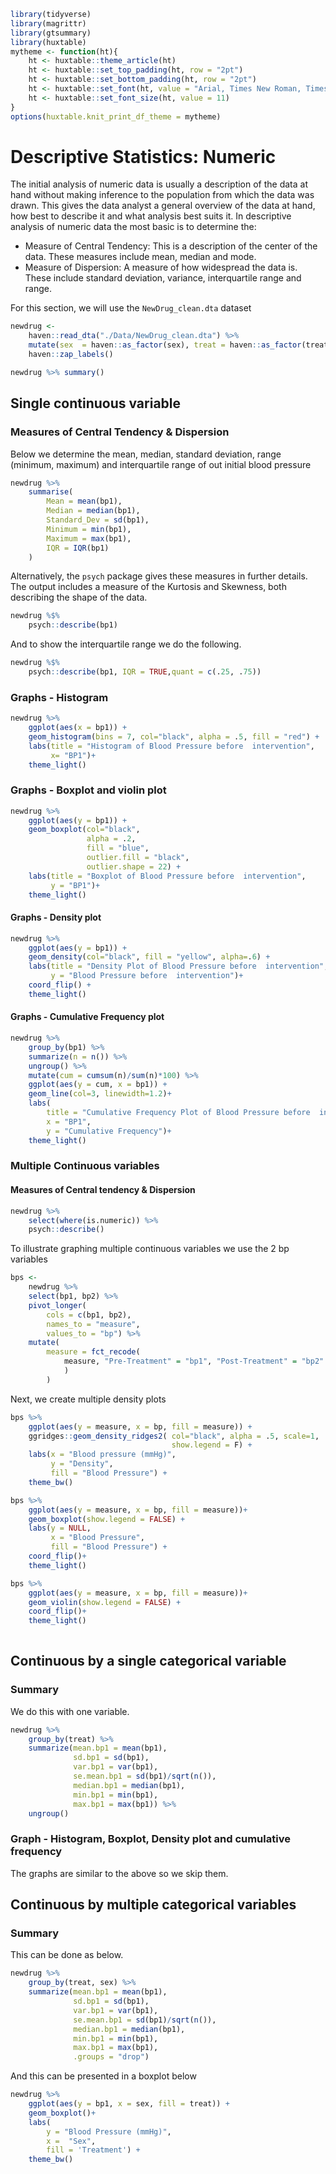 ```r
library(tidyverse)
library(magrittr)
library(gtsummary)
library(huxtable)
mytheme <- function(ht){
    ht <- huxtable::theme_article(ht)
    ht <- huxtable::set_top_padding(ht, row = "2pt")
    ht <- huxtable::set_bottom_padding(ht, row = "2pt")
    ht <- huxtable::set_font(ht, value = "Arial, Times New Roman, Times, Serif")
    ht <- huxtable::set_font_size(ht, value = 11)
}
options(huxtable.knit_print_df_theme = mytheme)
```

# Descriptive Statistics: Numeric

The initial analysis of numeric data is usually a description of the data at hand without making inference to the population from which the data was drawn. This gives the data analyst a general overview of the data at hand, how best to describe it and what analysis best suits it. In descriptive analysis of numeric data the most basic is to determine the:

- Measure of Central Tendency: This is a description of the center of the data. These measures include mean, median and mode.
- Measure of Dispersion: A measure of how widespread the data is. These include standard deviation, variance, interquartile range and range.

For this section, we will use the `NewDrug_clean.dta` dataset

```r
newdrug <-  
    haven::read_dta("./Data/NewDrug_clean.dta") %>% 
    mutate(sex  = haven::as_factor(sex), treat = haven::as_factor(treat)) %>% 
    haven::zap_labels() 

newdrug %>% summary()
```

## Single continuous variable

### Measures of Central Tendency & Dispersion

Below we determine the mean, median, standard deviation, range (minimum, maximum) and interquartile range of out initial blood pressure

```r
newdrug %>% 
    summarise(
        Mean = mean(bp1), 
        Median = median(bp1), 
        Standard_Dev = sd(bp1), 
        Minimum = min(bp1), 
        Maximum = max(bp1),
        IQR = IQR(bp1)
    ) 
```

Alternatively, the `psych` package gives these measures in further details. The output includes a measure of the Kurtosis and Skewness, both describing the shape of the data.

```r
newdrug %$% 
    psych::describe(bp1)
```

And to show the interquartile range we do the following.

```r
newdrug %$% 
    psych::describe(bp1, IQR = TRUE,quant = c(.25, .75))
```

### Graphs - Histogram 
```r
newdrug %>% 
    ggplot(aes(x = bp1)) + 
    geom_histogram(bins = 7, col="black", alpha = .5, fill = "red") +
    labs(title = "Histogram of Blood Pressure before  intervention",
         x= "BP1")+
    theme_light()
```

### Graphs - Boxplot and violin plot 

```r
newdrug %>% 
    ggplot(aes(y = bp1)) + 
    geom_boxplot(col="black",  
                 alpha = .2, 
                 fill = "blue", 
                 outlier.fill = "black",
                 outlier.shape = 22) +
    labs(title = "Boxplot of Blood Pressure before  intervention",
         y = "BP1")+
    theme_light()
```

#### Graphs - Density plot
```r
newdrug %>% 
    ggplot(aes(y = bp1)) + 
    geom_density(col="black", fill = "yellow", alpha=.6) +
    labs(title = "Density Plot of Blood Pressure before  intervention",
         y = "Blood Pressure before  intervention")+
    coord_flip() +
    theme_light()
```

#### Graphs - Cumulative Frequency plot

```r
newdrug %>% 
    group_by(bp1) %>% 
    summarize(n = n()) %>% 
    ungroup() %>% 
    mutate(cum = cumsum(n)/sum(n)*100) %>% 
    ggplot(aes(y = cum, x = bp1)) +
    geom_line(col=3, linewidth=1.2)+
    labs(
        title = "Cumulative Frequency Plot of Blood Pressure before  intervention",
        x = "BP1",
        y = "Cumulative Frequency")+
    theme_light() 

```

### Multiple Continuous variables

#### Measures of Central tendency & Dispersion

```r
newdrug %>% 
    select(where(is.numeric)) %>% 
    psych::describe()
```

To illustrate graphing multiple continuous variables we use the 2 bp variables

```r
bps <- 
    newdrug %>%
    select(bp1, bp2) %>% 
    pivot_longer(
        cols = c(bp1, bp2),
        names_to = "measure", 
        values_to = "bp") %>% 
    mutate(
        measure = fct_recode(
            measure, "Pre-Treatment" = "bp1", "Post-Treatment" = "bp2"
            )
        )
```

Next, we create multiple density plots

```r
bps %>% 
    ggplot(aes(y = measure, x = bp, fill = measure)) +
    ggridges::geom_density_ridges2( col="black", alpha = .5, scale=1, 
                                    show.legend = F) +
    labs(x = "Blood pressure (mmHg)", 
         y = "Density", 
         fill = "Blood Pressure") +
    theme_bw()
```


```r
bps %>% 
    ggplot(aes(y = measure, x = bp, fill = measure))+
    geom_boxplot(show.legend = FALSE) +
    labs(y = NULL, 
         x = "Blood Pressure", 
         fill = "Blood Pressure") +
    coord_flip()+
    theme_light() 
```


```r
bps %>% 
    ggplot(aes(y = measure, x = bp, fill = measure))+
    geom_violin(show.legend = FALSE) +
    coord_flip()+
    theme_light() 
    
```

## Continuous by a single categorical variable
### Summary

We do this with one variable.
```r
newdrug %>% 
    group_by(treat) %>% 
    summarize(mean.bp1 = mean(bp1),
              sd.bp1 = sd(bp1),
              var.bp1 = var(bp1),
              se.mean.bp1 = sd(bp1)/sqrt(n()),
              median.bp1 = median(bp1),
              min.bp1 = min(bp1),
              max.bp1 = max(bp1)) %>% 
    ungroup()
```


### Graph - Histogram, Boxplot, Density plot and cumulative frequency
The graphs are similar to the above so we skip them. 

## Continuous by multiple categorical variables
### Summary
This can be done as below.

```r
newdrug %>% 
    group_by(treat, sex) %>% 
    summarize(mean.bp1 = mean(bp1),
              sd.bp1 = sd(bp1),
              var.bp1 = var(bp1),
              se.mean.bp1 = sd(bp1)/sqrt(n()),
              median.bp1 = median(bp1),
              min.bp1 = min(bp1),
              max.bp1 = max(bp1),
              .groups = "drop") 
```

And this can be presented in a boxplot below

```r
newdrug %>% 
    ggplot(aes(y = bp1, x = sex, fill = treat)) +
    geom_boxplot()+
    labs(
        y = "Blood Pressure (mmHg)",
        x =  "Sex",
        fill = 'Treatment') +
    theme_bw()
```

